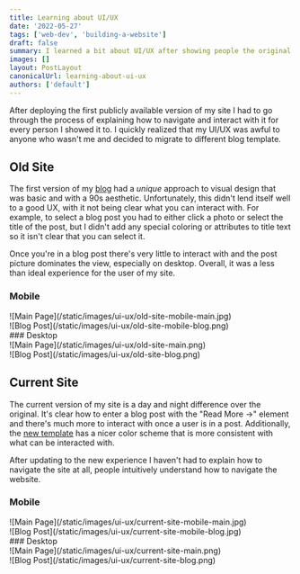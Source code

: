 ```yaml
---
title: Learning about UI/UX
date: '2022-05-27'
tags: ['web-dev', 'building-a-website']
draft: false
summary: I learned a bit about UI/UX after showing people the original version of my site that was confusing to navigate.
images: []
layout: PostLayout
canonicalUrl: learning-about-ui-ux
authors: ['default']
---
```


After deploying the first publicly available version of my site I had to go through the process of explaining how to navigate and interact with it for every person I showed it to. I quickly realized that my UI/UX was awful to anyone who wasn't me and decided to migrate to different blog template.

## Old Site

The first version of my [blog](https://github.com/vercel/next.js/tree/canary/examples/blog-starter) had a _unique_ approach to visual design that was basic and with a 90s aesthetic. Unfortunately, this didn't lend itself well to a good UX, with it not being clear what you can interact with. For example, to select a blog post you had to either click a photo or select the title of the post, but I didn't add any special coloring or attributes to title text so it isn't clear that you can select it.

Once you're in a blog post there's very little to interact with and the post picture dominates the view, especially on desktop. Overall, it was a less than ideal experience for the user of my site.

### Mobile

<div className="-mx-2 flex flex-wrap overflow-hidden xl:-mx-2">
  <div className="my-1 w-full overflow-hidden px-2 xl:my-1 xl:w-1/2 xl:px-2">
    ![Main Page](/static/images/ui-ux/old-site-mobile-main.jpg)
  </div>
  <div className="my-1 w-full overflow-hidden px-2 xl:my-1 xl:w-1/2 xl:px-2">
    ![Blog Post](/static/images/ui-ux/old-site-mobile-blog.png)
  </div>
</div>
### Desktop
<div className="-mx-2 flex flex-wrap overflow-hidden xl:-mx-2">
  <div className="my-1 w-full overflow-hidden px-2 xl:my-1 xl:w-1/2 xl:px-2">
    ![Main Page](/static/images/ui-ux/old-site-main.png)
  </div>
  <div className="my-1 w-full overflow-hidden px-2 xl:my-1 xl:w-1/2 xl:px-2">
    ![Blog Post](/static/images/ui-ux/old-site-blog.png)
  </div>
</div>

## Current Site

The current version of my site is a day and night difference over the original. It's clear how to enter a blog post with the "Read More ->" element and there's much more to interact with once a user is in a post. Additionally, the [new template](https://github.com/timlrx/tailwind-nextjs-starter-blog) has a nicer color scheme that is more consistent with what can be interacted with.

After updating to the new experience I haven't had to explain how to navigate the site at all, people intuitively understand how to navigate the website.

### Mobile

<div className="-mx-2 flex flex-wrap overflow-hidden xl:-mx-2">
  <div className="my-1 w-full overflow-hidden px-2 xl:my-1 xl:w-1/2 xl:px-2">
    ![Main Page](/static/images/ui-ux/current-site-mobile-main.jpg)
  </div>
  <div className="my-1 w-full overflow-hidden px-2 xl:my-1 xl:w-1/2 xl:px-2">
    ![Blog Post](/static/images/ui-ux/current-site-mobile-blog.jpg)
  </div>
</div>
### Desktop
<div className="-mx-2 flex flex-wrap overflow-hidden xl:-mx-2">
  <div className="my-1 w-full overflow-hidden px-2 xl:my-1 xl:w-1/2 xl:px-2">
    ![Main Page](/static/images/ui-ux/current-site-main.png)
  </div>
  <div className="my-1 w-full overflow-hidden px-2 xl:my-1 xl:w-1/2 xl:px-2">
    ![Blog Post](/static/images/ui-ux/current-site-blog.png)
  </div>
</div>
